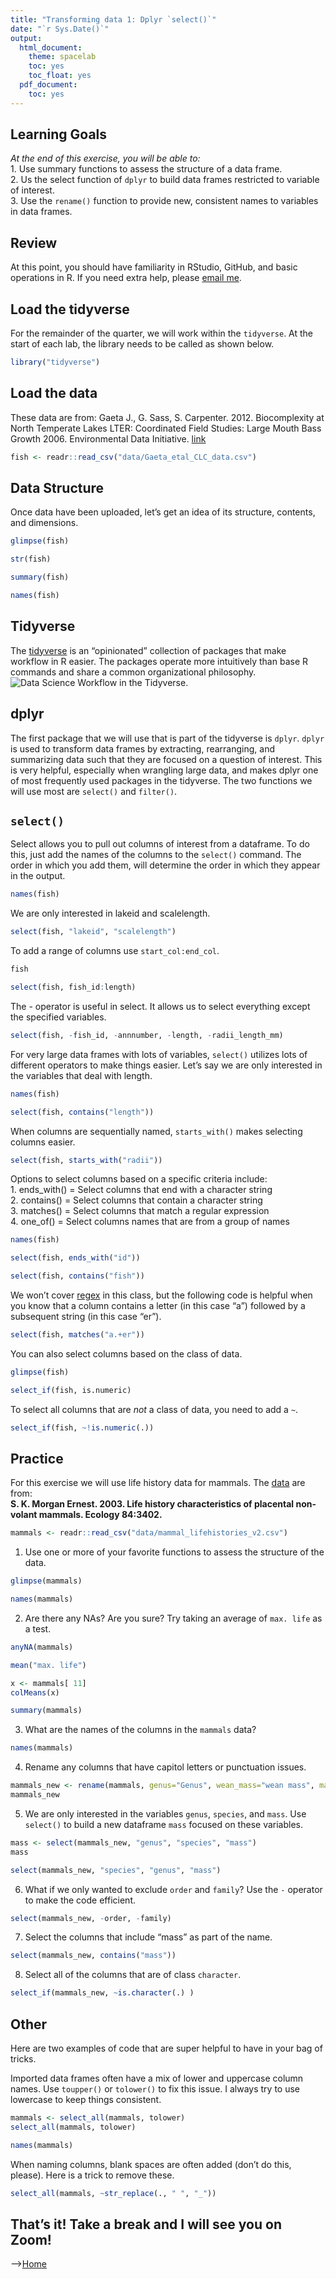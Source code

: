 ```yaml
---
title: "Transforming data 1: Dplyr `select()`"
date: "`r Sys.Date()`"
output:
  html_document:
    theme: spacelab
    toc: yes
    toc_float: yes
  pdf_document:
    toc: yes
---
```


## Learning Goals
*At the end of this exercise, you will be able to:*    
1. Use summary functions to assess the structure of a data frame.  
2. Us the select function of `dplyr` to build data frames restricted to variable of interest.  
3. Use the `rename()` function to provide new, consistent names to variables in data frames.  

## Review
At this point, you should have familiarity in RStudio, GitHub, and basic operations in R. If you need extra help, please [email me](mailto: jmledford@ucdavis.edu).  

## Load the tidyverse
For the remainder of the quarter, we will work within the `tidyverse`. At the start of each lab, the library needs to be called as shown below.  
```r
library("tidyverse")
```

## Load the data
These data are from: Gaeta J., G. Sass, S. Carpenter. 2012. Biocomplexity at North Temperate Lakes LTER: Coordinated Field Studies: Large Mouth Bass Growth 2006. Environmental Data Initiative.  [link](https://portal.edirepository.org/nis/mapbrowse?scope=knb-lter-ntl&identifier=267)  
```r
fish <- readr::read_csv("data/Gaeta_etal_CLC_data.csv")
```

## Data Structure
Once data have been uploaded, let's get an idea of its structure, contents, and dimensions.  
```r
glimpse(fish)
```

```r
str(fish)
```

```r
summary(fish)
```

```r
names(fish)
```

## Tidyverse
The [tidyverse](www.tidyverse.org) is an "opinionated" collection of packages that make workflow in R easier. The packages operate more intuitively than base R commands and share a common organizational philosophy.  
![*Data Science Workflow in the Tidyverse.*](tidy-1.png)  

## dplyr
The first package that we will use that is part of the tidyverse is `dplyr`. `dplyr` is used to transform data frames by extracting, rearranging, and summarizing data such that they are focused on a question of interest. This is very helpful,  especially when wrangling large data, and makes dplyr one of most frequently used packages in the tidyverse. The two functions we will use most are `select()` and `filter()`.  

## `select()`
Select allows you to pull out columns of interest from a dataframe. To do this, just add the names of the columns to the `select()` command. The order in which you add them, will determine the order in which they appear in the output.
```r
names(fish)
```

We are only interested in lakeid and scalelength.
```r
select(fish, "lakeid", "scalelength")
```

To add a range of columns use `start_col:end_col`.
```r
fish
```

```r
select(fish, fish_id:length)
```

The - operator is useful in select. It allows us to select everything except the specified variables.
```r
select(fish, -fish_id, -annnumber, -length, -radii_length_mm)
```

For very large data frames with lots of variables, `select()` utilizes lots of different operators to make things easier. Let's say we are only interested in the variables that deal with length.

```r
names(fish)
```

```r
select(fish, contains("length"))
```

When columns are sequentially named, `starts_with()` makes selecting columns easier.
```r
select(fish, starts_with("radii"))
```

Options to select columns based on a specific criteria include:  
1. ends_with() = Select columns that end with a character string  
2. contains() = Select columns that contain a character string  
3. matches() = Select columns that match a regular expression  
4. one_of() = Select columns names that are from a group of names  

```r
names(fish)
```

```r
select(fish, ends_with("id"))
```

```r
select(fish, contains("fish"))
```

We won't cover [regex](https://en.wikipedia.org/wiki/Regular_expression) in this class, but the following code is helpful when you know that a column contains a letter (in this case "a") followed by a subsequent string (in this case "er").  
```r
select(fish, matches("a.+er"))
```

You can also select columns based on the class of data.  
```r
glimpse(fish)
```

```r
select_if(fish, is.numeric)
```

To select all columns that are *not* a class of data, you need to add a `~`.
```r
select_if(fish, ~!is.numeric(.))
```

## Practice  
For this exercise we will use life history data for mammals. The [data](http://esapubs.org/archive/ecol/E084/093/) are from:  
**S. K. Morgan Ernest. 2003. Life history characteristics of placental non-volant mammals. Ecology 84:3402.**  
```r
mammals <- readr::read_csv("data/mammal_lifehistories_v2.csv")
```

1. Use one or more of your favorite functions to assess the structure of the data.  
```r
glimpse(mammals)
```
```r
names(mammals)
```


2. Are there any NAs? Are you sure? Try taking an average of `max. life` as a test.  
```r
anyNA(mammals)
```
```r
mean("max. life")
```

```r
x <- mammals[ 11]
colMeans(x)
```

```r
summary(mammals)
```

3. What are the names of the columns in the `mammals` data?
```r
names(mammals)
```

4. Rename any columns that have capitol letters or punctuation issues.  
```r
mammals_new <- rename(mammals, genus="Genus", wean_mass="wean mass", max_life="max. life", litter_size="litter size", litters_per_year="litters/year")
mammals_new
```

5. We are only interested in the variables `genus`, `species`, and `mass`. Use `select()` to build a new dataframe `mass` focused on these variables.
```r
mass <- select(mammals_new, "genus", "species", "mass")
mass
```

```r
select(mammals_new, "species", "genus", "mass")
```


6. What if we only wanted to exclude `order` and `family`? Use the `-` operator to make the code efficient.
```r
select(mammals_new, -order, -family)
```

7. Select the columns that include "mass" as part of the name.  
```r
select(mammals_new, contains("mass"))
```

8. Select all of the columns that are of class `character`.  
```r
select_if(mammals_new, ~is.character(.) )
```

## Other
Here are two examples of code that are super helpful to have in your bag of tricks.  

Imported data frames often have a mix of lower and uppercase column names. Use `toupper()` or `tolower()` to fix this issue. I always try to use lowercase to keep things consistent.  
```r
mammals <- select_all(mammals, tolower)
select_all(mammals, tolower)
```
```r
names(mammals)
```




When naming columns, blank spaces are often added (don't do this, please). Here is a trick to remove these.  
```r
select_all(mammals, ~str_replace(., " ", "_"))
```

## That's it! Take a break and I will see you on Zoom!  

-->[Home](https://jmledford3115.github.io/datascibiol/)  